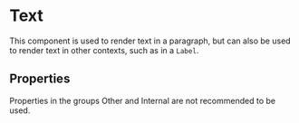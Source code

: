 
# Text

This component is used to render text in a paragraph, but can also be used to render text in other contexts, such as in a `Label`.

<Meta of={ComponentStories} />

<Canvas>
  <Story name="API" of={ComponentStories} />
</Canvas>



## Properties

Properties in the groups Other and Internal are not recommended to be used.

<Controls of={ComponentStories.API} />
